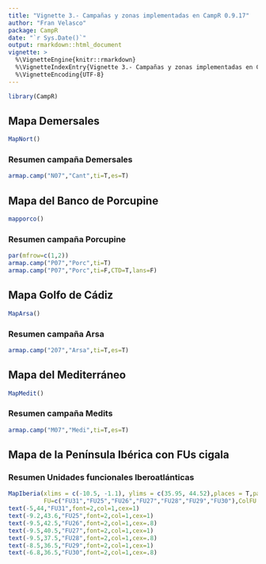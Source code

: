 ```yaml
---
title: "Vignette 3.- Campañas y zonas implementadas en CampR 0.9.17"
author: "Fran Velasco"
package: CampR
date: "`r Sys.Date()`"
output: rmarkdown::html_document
vignette: >
  %\VignetteEngine{knitr::rmarkdown}
  %\VignetteIndexEntry{Vignette 3.- Campañas y zonas implementadas en CampR 0.9.17} 
  %\VignetteEncoding{UTF-8}
---
```


```r
library(CampR)
```

 Mapa Demersales 
---------------


```r
MapNort()
```

### Resumen campaña Demersales

```r
armap.camp("N07","Cant",ti=T,es=T)
```

 Mapa del Banco de Porcupine
---------------


```r
mapporco()
```

### Resumen campaña Porcupine

```r
par(mfrow=c(1,2))
armap.camp("P07","Porc",ti=T)
armap.camp("P07","Porc",ti=F,CTD=T,lans=F)
```

 Mapa Golfo de Cádiz 
---------------

```r
MapArsa()
```

### Resumen campaña Arsa
```r
armap.camp("207","Arsa",ti=T,es=T)
```

 Mapa del Mediterráneo
---------------

```r
MapMedit()
```

### Resumen campaña Medits
```r
armap.camp("M07","Medi",ti=T,es=T)
```

 Mapa de la Península Ibérica con FUs cigala
---------------
### Resumen Unidades funcionales Iberoatlánticas 
```r
MapIberia(xlims = c(-10.5, -1.1), ylims = c(35.95, 44.52),places = T,pais=F,
          FU=c("FU31","FU25","FU26","FU27","FU28","FU29","FU30"),ColFU = "white")
text(-5,44,"FU31",font=2,col=1,cex=1)
text(-9.2,43.6,"FU25",font=2,col=1,cex=1)
text(-9.5,42.5,"FU26",font=2,col=1,cex=.8)
text(-9.5,40.5,"FU27",font=2,col=1,cex=1)
text(-9.5,37.5,"FU28",font=2,col=1,cex=.8)
text(-8.5,36.5,"FU29",font=2,col=1,cex=1)
text(-6.8,36.5,"FU30",font=2,col=1,cex=.8)
```
